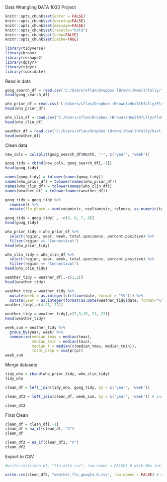 Data Wrangling DATA 1030 Project

```{r setup, include = FALSE, cache = FALSE}
knitr::opts_chunk$set(error = FALSE)
knitr::opts_chunk$set(warning=FALSE)
knitr::opts_chunk$set(message=FALSE)
knitr::opts_chunk$set(results="hold")
knitr::opts_chunk$set(echo=FALSE)
knitr::opts_chunk$set(cache=TRUE)
```

```{r}

library(tidyverse)
library(broom)
library(reshape2)
library(dplyr)
library(tidyr)
library(lubridate)

```

Read in data

```{r}
goog_search_df = read.csv('C:/Users/sflan/Dropbox (Brown)/Healthfully/flu_searches_conn.csv')
head(goog_search_df)

who_prior_df = read.csv('C:/Users/sflan/Dropbox (Brown)/Healthfully/FluViewPhase2Data_State/WHO_NREVSS_Combined_prior_to_2015_16.csv')
head(who_prior_df)

who_clin_df = read.csv('C:/Users/sflan/Dropbox (Brown)/Healthfully/FluViewPhase2Data_State/WHO_NREVSS_Clinical_Labs.csv')
head(who_clin_df)

weather_df = read.csv('C:/Users/sflan/Dropbox (Brown)/Healthfully/hartford_weather.csv')
head(weather_df)

```

Clean data

```{r}

new_cols = colsplit(goog_search_df$Month, "-", c("year", "week"))

goog_tidy = cbind(new_cols, goog_search_df[,-1])
head(goog_tidy)

names(goog_tidy) = tolower(names(goog_tidy))
names(who_prior_df) = tolower(names(who_prior_df))
names(who_clin_df) = tolower(names(who_clin_df))
names(weather_df) = tolower(names(weather_df))

goog_tidy = goog_tidy %>%
  rowwise() %>% 
  mutate(flu.pharm = sum(zanamivir, oseltamivir, relenza, as.numeric(tamiflu))) 

goog_tidy = goog_tidy[ , -c(3, 6, 7, 8)]
head(goog_tidy)

who_prior_tidy = who_prior_df %>%
  select(region, year, week, total.specimens, percent.positive) %>%
  filter(region == "Connecticut")
head(who_prior_tidy)

who_clin_tidy = who_clin_df %>%
  select(region, year, week, total.specimens, percent.positive) %>%
  filter(region == "Connecticut")
head(who_clin_tidy)

weather_tidy = weather_df[,-c(1,2)]
head(weather_tidy)

weather_tidy = weather_tidy %>%
  mutate(week = as.integer(strftime(date, format = "%V"))) %>%
  mutate(year = as.integer(format(as.Date(weather_tidy$date, format="%Y-%m-%d"),"%Y")))
weather_tidy[,c(4,21, 22)]

weather_tidy = weather_tidy[,c(7,9,10, 21, 22)]
head(weather_tidy)

week_sum = weather_tidy %>%
  group_by(year, week) %>%
  summarize(median_tmax = median(tmax), 
            median_tmin = median(tmin),
            median_t = median(c(median_tmax, median_tmin)),
            total_prcp = sum(prcp))
week_sum


```

Merge datasets

```{r}

tidy_who = rbind(who_prior_tidy, who_clin_tidy)
tidy_who

clean_df = left_join(tidy_who, goog_tidy, by = c('year', 'week'))

clean_df2 = left_join(clean_df, week_sum, by = c('year', 'week')) # includes weather data

clean_df2

```

Final Clean

```{r}

clean_df = clean_df[,-1]
clean_df = na_if(clean_df, "X")
clean_df

clean_df2 = na_if(clean_df2, "X")
clean_df2

```

Export to CSV

```{r}

#write.csv(clean_df, "flu_data.csv", row.names = FALSE) # with NAs included for now

write.csv(clean_df2, "weather_flu_google_0.csv", row.names = FALSE) # with NAs included; weather included

```











